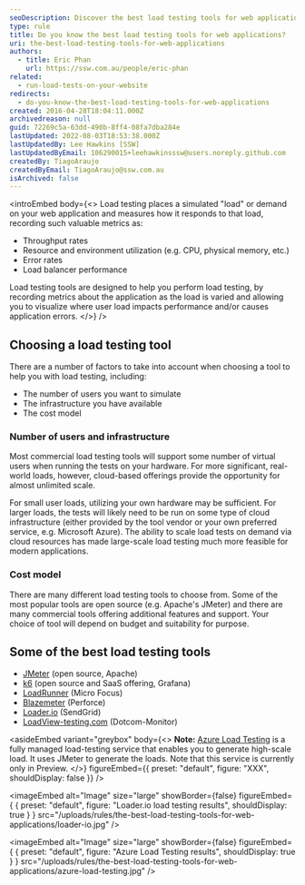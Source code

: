 ```yaml
---
seoDescription: Discover the best load testing tools for web applications, including open-source options and commercial solutions, to ensure your website can handle increased traffic and user loads.
type: rule
title: Do you know the best load testing tools for web applications?
uri: the-best-load-testing-tools-for-web-applications
authors:
  - title: Eric Phan
    url: https://ssw.com.au/people/eric-phan
related:
  - run-load-tests-on-your-website
redirects:
  - do-you-know-the-best-load-testing-tools-for-web-applications
created: 2016-04-28T18:04:11.000Z
archivedreason: null
guid: 72269c5a-63dd-490b-8ff4-08fa7dba284e
lastUpdated: 2022-08-03T18:53:38.000Z
lastUpdatedBy: Lee Hawkins [SSW]
lastUpdatedByEmail: 106290015+leehawkinsssw@users.noreply.github.com
createdBy: TiagoAraujo
createdByEmail: TiagoAraujo@ssw.com.au
isArchived: false
---
```


<introEmbed
  body={<>
Load testing places a simulated "load" or demand on your web application and measures how it responds to that load, recording such valuable metrics as:

* Throughput rates
* Resource and environment utilization (e.g. CPU, physical memory, etc.)
* Error rates
* Load balancer performance

Load testing tools are designed to help you perform load testing, by recording metrics about the application as the load is varied and allowing you to visualize where user load impacts performance and/or causes application errors.
  </>}
/>
## Choosing a load testing tool

There are a number of factors to take into account when choosing a tool to help you with load testing, including:

* The number of users you want to simulate
* The infrastructure you have available
* The cost model

### Number of users and infrastructure

Most commercial load testing tools will support some number of virtual users when running the tests on your hardware. For more significant, real-world loads, however, cloud-based offerings provide the opportunity for almost unlimited scale.

For small user loads, utilizing your own hardware may be sufficient. For larger loads, the tests will likely need to be run on some type of cloud infrastructure (either provided by the tool vendor or your own preferred service, e.g. Microsoft Azure). The ability to scale load tests on demand via cloud resources has made large-scale load testing much more feasible for modern applications.

### Cost model

There are many different load testing tools to choose from. Some of the most popular tools are open source (e.g. Apache's JMeter) and there are many commercial tools offering additional features and support. Your choice of tool will depend on budget and suitability for purpose.

## Some of the best load testing tools

* [JMeter](http://jmeter.apache.org/) (open source, Apache)
* [k6](https://k6.io/) (open source and SaaS offering, Grafana)
* [LoadRunner](https://www.microfocus.com/en-us/portfolio/performance-engineering/overview) (Micro Focus)
* [Blazemeter](https://www.blazemeter.com/solutions/jmeter) (Perforce)
* [Loader.io](https://loader.io/) (SendGrid)
* [LoadView-testing.com](https://www.loadview-testing.com/) (Dotcom-Monitor)

<asideEmbed
  variant="greybox"
  body={<>
    **Note:** [Azure Load Testing](https://docs.microsoft.com/en-us/azure/load-testing/overview-what-is-azure-load-testing?WT.mc_id=AZ-MVP-33518) is a fully managed load-testing service that enables you to generate high-scale load. It uses JMeter to generate the loads. Note that this service is currently only in Preview.
  </>}
  figureEmbed={{
    preset: "default",
    figure: "XXX",
    shouldDisplay: false
  }}
/>


<imageEmbed
  alt="Image"
  size="large"
  showBorder={false}
  figureEmbed={ {
    preset: "default",
    figure: "Loader.io load testing results",
    shouldDisplay: true
  } }
  src="/uploads/rules/the-best-load-testing-tools-for-web-applications/loader-io.jpg"
/>


<imageEmbed
  alt="Image"
  size="large"
  showBorder={false}
  figureEmbed={ {
    preset: "default",
    figure: "Azure Load Testing results",
    shouldDisplay: true
  } }
  src="/uploads/rules/the-best-load-testing-tools-for-web-applications/azure-load-testing.jpg"
/>

